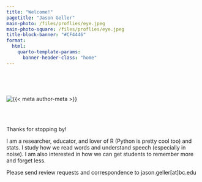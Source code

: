 ```yaml
---
title: "Welcome!"
pagetitle: "Jason Geller"
main-photo: /files/proflies/eye.jpeg
main-photo-square: /files/proflies/eye.jpeg
title-block-banner: "#CF4446"
format:
  html:
    quarto-template-params:
      banner-header-class: "home"
---
```


::: grid
::: {.g-col-12 .g-col-sm-4}
<br>

<br>

```{=html}
<div class="grid" style="--bs-columns: 5; row-gap: 0;">
  <div class="g-col-1 g-col-sm-0"></div>
  <div class="g-col-3 g-col-sm-5">
    <picture>
      <source media="(max-width: 576px)" srcset="{{< meta main-photo-square >}}">
      <source media="(min-width: 576px)" srcset="{{< meta main-photo >}}">
      <img class="img-fluid" src="{{< meta main-photo >}}" alt="{{< meta author-meta >}}">
    </picture>
  </div>
  <div class="g-col-1 g-col-sm-0"></div>
</div>
```
:::

::: {.g-col-12 .g-col-sm-8}
<br>
<br>

Thanks for stopping by!

I am a researcher, educator, and lover of R (Python is pretty cool too) and stats. I study how we read words and understand speech (especially in noise). I am also interested in how we can get students to remember more and forget less.

Please send review requests and correspondence to jason.geller[at]bc.edu

:::
:::
